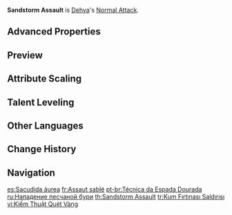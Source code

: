 {{Talent Infobox
|image         = Talent Sandstorm Assault.png
|character     = Dehya
|type          = Normal Attack
|info          = '''Normal Attack'''<br>Performs up to 4 consecutive strikes using her Claymore and her martial arts.<br><br>'''Charged Attack'''<br>Drains Stamina over time to perform continuous slashes.<br>At the end of the sequence, performs a more powerful slash.<br><br>'''Plunging Attack'''<br>Plunges from mid-air to strike the ground, damaging opponents along the path and dealing AoE DMG upon impact.
|scale_att1    = ATK
|hit1          = 62.12-131.46%
|hit2          = 61.71-130.6%
|hit3          = 76.63-162.17%
|hit4          = 95.29-201.66%
|attr5         = Charged Attack Cyclic DMG
|value5        = 56.33-119.21%
|attr6         = Charged Attack Final DMG
|value6        = 101.82-215.49%
|attr7         = Charged Attack Stamina Cost
|value7        = 40/s
|attr8         = Max Duration
|value8        = 5s
|plunge        = 74.59-157.85%
|plungeLow     = 149.14-315.63%
|plungeHigh    = 186.29-394.24%
}}
'''Sandstorm Assault''' is [[Dehya]]'s [[Normal Attack]].

==Advanced Properties==
{{Advanced Properties
|title   = Normal Attack 1-Hit
|gu      = 1U
|icdtag  = Normal Attack
|icdtype = 2.5s/3 Hits
|poise   = 93.33
|impulse = 3
|blunt   = 1

|title2   = Normal Attack 2-Hit
|gu2      = 1U
|icdtag2  = Normal Attack
|icdtype2 = 2.5s/3 Hits
|poise2   = 92.72
|impulse2 = 3
|blunt2   = 1

|title3   = Normal Attack 3-Hit
|gu3      = 1U
|icdtag3  = Normal Attack
|icdtype3 = 2.5s/3 Hits
|poise3   = 115.14
|impulse3 = 4
|blunt3   = 1

|title4   = Normal Attack 4-Hit
|gu4      = 1U
|icdtag4  = Normal Attack
|icdtype4 = 2.5s/3 Hits
|poise4   = 143.17
|impulse4 = Air, 400, 800
|blunt4   = 1

|title5   = Charged Attack Cyclic
|gu5      = 1U
|icdtag5  = Normal Attack
|icdtype5 = 2.5s/3 Hits
|poise5   = 60
|impulse5 = 3
|blunt5   = 1

|title6   = Charged Attack Final Slash
|gu6      = 1U
|icdtag6  = Normal Attack
|icdtype6 = 2.5s/3 Hits
|poise6   = 120
|impulse6 = 6
|blunt6   = 1

|title7   = Plunging Attack Collision
|gu7      = 0U
|icdtag7  = none
|poise7   = 35
|impulse7 = 2

|title8   = Low Plunge
|gu8      = 1U
|icdtag8  = none
|poise8   = 150
|impulse8 = 4
|blunt8   = 1

|title9   = High Plunge
|gu9      = 1U
|icdtag9  = none
|poise9   = 200
|impulse9 = 7
|blunt9   = 1
}}

==Preview==
{{Preview
|file1    = Sandstorm Assault Normal Preview
|caption1 = Normal Attack

|file2    = Sandstorm Assault Charged Preview
|caption2 = Charged Attack

|file3    = Sandstorm Assault Plunging Preview
|caption3 = Plunging Attack
}}

==Attribute Scaling==
{{Talent Scaling
|talentType=Normal Attack
|levels=11
|order=hit1,hit2,hit3,hit4,charged_title,chargedattackcyclicdmg,chargedattackfinaldmg,stamina,maxduration,plunge_title,plunge,plungelow,plungehigh
|titles=1-Hit DMG (%),2-Hit DMG (%),3-Hit DMG (%),4-Hit DMG (%),Charged Attack,Charged Attack Cyclic DMG (%),Charged Attack Final DMG (%),Charged Attack Stamina Cost,Max Duration,Plunging Attack,Plunge DMG (%),Low Plunge DMG (%),High Plunge DMG (%)
|hit1_1=62.12
|hit1_2=67.17
|hit1_3=72.23
|hit1_4=79.45
|hit1_5=84.51
|hit1_6=90.29
|hit1_7=98.23
|hit1_8=106.18
|hit1_9=114.12
|hit1_10=122.79
|hit1_11=131.46
|hit2_1=61.71
|hit2_2=66.73
|hit2_3=71.76
|hit2_4=78.93
|hit2_5=83.95
|hit2_6=89.7
|hit2_7=97.59
|hit2_8=105.48
|hit2_9=113.37
|hit2_10=121.99
|hit2_11=130.6
|hit3_1=76.63
|hit3_2=82.87
|hit3_3=89.11
|hit3_4=98.02
|hit3_5=104.25
|hit3_6=111.38
|hit3_7=121.18
|hit3_8=130.99
|hit3_9=140.79
|hit3_10=151.48
|hit3_11=162.17
|hit4_1=95.29
|hit4_2=103.05
|hit4_3=110.8
|hit4_4=121.88
|hit4_5=129.64
|hit4_6=138.5
|hit4_7=150.69
|hit4_8=162.88
|hit4_9=175.07
|hit4_10=188.37
|hit4_11=201.66
|chargedattackcyclicdmg_1=56.33
|chargedattackcyclicdmg_2=60.91
|chargedattackcyclicdmg_3=65.5
|chargedattackcyclicdmg_4=72.05
|chargedattackcyclicdmg_5=76.63
|chargedattackcyclicdmg_6=81.88
|chargedattackcyclicdmg_7=89.08
|chargedattackcyclicdmg_8=96.28
|chargedattackcyclicdmg_9=103.49
|chargedattackcyclicdmg_10=111.35
|chargedattackcyclicdmg_11=119.21
|chargedattackfinaldmg_1=101.82
|chargedattackfinaldmg_2=110.11
|chargedattackfinaldmg_3=118.4
|chargedattackfinaldmg_4=130.24
|chargedattackfinaldmg_5=138.53
|chargedattackfinaldmg_6=148
|chargedattackfinaldmg_7=161.02
|chargedattackfinaldmg_8=174.05
|chargedattackfinaldmg_9=187.07
|chargedattackfinaldmg_10=201.28
|chargedattackfinaldmg_11=215.49
|stamina=40/s
|maxduration=5s
|plunge_1=74.59
|plunge_2=80.66
|plunge_3=86.73
|plunge_4=95.4
|plunge_5=101.47
|plunge_6=108.41
|plunge_7=117.95
|plunge_8=127.49
|plunge_9=137.03
|plunge_10=147.44
|plunge_11=157.85
|plungelow_1=149.14
|plungelow_2=161.28
|plungelow_3=173.42
|plungelow_4=190.77
|plungelow_5=202.91
|plungelow_6=216.78
|plungelow_7=235.86
|plungelow_8=254.93
|plungelow_9=274.01
|plungelow_10=294.82
|plungelow_11=315.63
|plungehigh_1=186.29
|plungehigh_2=201.45
|plungehigh_3=216.62
|plungehigh_4=238.28
|plungehigh_5=253.44
|plungehigh_6=270.77
|plungehigh_7=294.6
|plungehigh_8=318.42
|plungehigh_9=342.25
|plungehigh_10=368.25
|plungehigh_11=394.24
}}

==Talent Leveling==
{{Talent Upgrade|Dehya}}

==Other Languages==
{{Other Languages
|en      = Sandstorm Assault
|zhs     = 拂金剑斗术
|zhs_rm  = Fújīn Jiàndòu-shù
|zht     = 拂金劍鬥術
|zht_rm  = Fújīn Jiàndòu-shù
|zh_tl   = Golden Sword Combat Art
|ja      = 剣闘術・金砂塵
|ja_rm   = Kentoujutsu - Kinsajin{{assumed}}
|ja_tl   = Gladiatorial Combat - Golden Sandstorm
|ko      = 모래폭풍 검투술
|ko_tl   = Sandstorm Gladiatorial Arts
|es      = Sacudida áurea
|es_tl   = Golden Blast
|fr      = Assaut sablé
|fr_tl   = Sanded Assault
|ru      = Нападение песчаной бури
|ru_tl   = Sandstorm Assault
|th      = Sandstorm Assault
|vi      = Kiếm Thuật Quét Vàng
|vi_tl   = 
|de      = Schwertkunst des Goldenen Sturms
|de_tl   = Swordsmanship of the Golden Storm
|id      = Sandstorm Assault
|pt      = Técnica da Espada Dourada
|pt_tl   = 
|tr      = Kum Fırtınası Saldırısı
|tr_tl   = Sandstorm Assault
|it      = Tempesta dorata
|it_tl   = Golden Storm
}}

==Change History==
{{Change History|3.5}}
<!--
==References==
{{Reflist}}
-->
==Navigation==
{{Talent Navbox|Dehya}}

[[es:Sacudida áurea]]
[[fr:Assaut sablé]]
[[pt-br:Técnica da Espada Dourada]]
[[ru:Нападение песчаной бури]]
[[th:Sandstorm Assault]]
[[tr:Kum Fırtınası Saldırısı]]
[[vi:Kiếm Thuật Quét Vàng]]